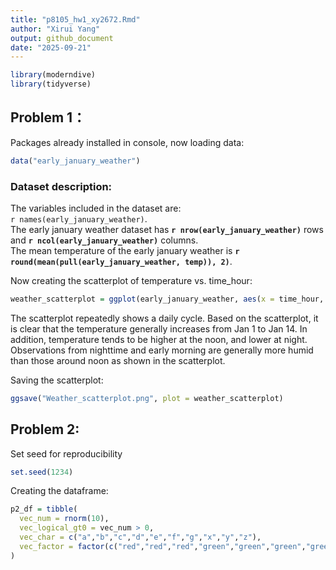 ```yaml
---
title: "p8105_hw1_xy2672.Rmd"
author: "Xirui Yang"
output: github_document
date: "2025-09-21"
---
```


```r
library(moderndive)
library(tidyverse)
```

## Problem 1：

Packages already installed in console, now loading data:

```r
data("early_january_weather")
```

### Dataset description:
The variables included in the dataset are:  
``r names(early_january_weather)``.  
The early january weather dataset has **`r nrow(early_january_weather)`** rows and **`r ncol(early_january_weather)`** columns.  
The mean temperature of the early january weather is **`r round(mean(pull(early_january_weather, temp)), 2)`**.

Now creating the scatterplot of temperature vs. time_hour:

```r
weather_scatterplot = ggplot(early_january_weather, aes(x = time_hour, y = temp, color = humid)) + geom_point()
```

The scatterplot repeatedly shows a daily cycle. Based on the scatterplot, it is clear that the temperature generally increases from Jan 1 to Jan 14. In addition, temperature tends to be higher at the noon, and lower at night. Observations from nighttime and early morning are generally more humid than those around noon as shown in the scatterplot.

Saving the scatterplot:

```r
ggsave("Weather_scatterplot.png", plot = weather_scatterplot)
```

## Problem 2:

Set seed for reproducibility
```r
set.seed(1234)
```

Creating the dataframe:

```r
p2_df = tibble(
  vec_num = rnorm(10),
  vec_logical_gt0 = vec_num > 0,
  vec_char = c("a","b","c","d","e","f","g","x","y","z"),
  vec_factor = factor(c("red","red","red","green","green","green","green","blue","blue","blue"))
)
```


